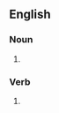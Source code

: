 ==English==

===Noun===
{{head|en|noun form}}

# {{plural of|en|honeycomb}}

===Verb===
{{head|en|verb form}}

# {{en-third-person singular of|honeycomb}}